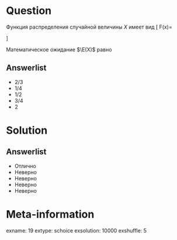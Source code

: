 Question
========
Функция распределения случайной величины $X$ имеет вид
\[
F(x)=\begin{cases}
0, \; \text{ если } x<0 \\
cx^2, \; \text{ если } x\in [0;1] \\
1, \; \text{ если } x>1
\end{cases}
\]

\vspace{0.5cm} 
 
 
Математическое ожидание $\E(X)$ равно
 

Answerlist
----------
*  $2/3$
*  $1/4$
*  $1/2$
*  $3/4$
*  $2$


Solution
========

Answerlist
----------
*  Отлично
*  Неверно
*  Неверно
*  Неверно
*  Неверно

Meta-information
================
exname: 19
extype: schoice
exsolution: 10000
exshuffle: 5
